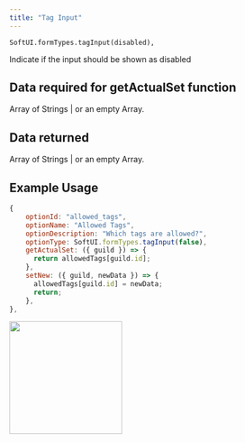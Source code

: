 ```yaml
---
title: "Tag Input"
---
```


```
SoftUI.formTypes.tagInput(disabled),
```

<ParamField path="disabled" type="boolean" required>
  Indicate if the input should be shown as disabled
</ParamField>

## Data required for getActualSet function

Array of Strings | or an empty Array.

## Data returned

Array of Strings | or an empty Array.

## Example Usage

```javascript
{
    optionId: "allowed_tags",
    optionName: "Allowed Tags",
    optionDescription: "Which tags are allowed?",
    optionType: SoftUI.formTypes.tagInput(false),
    getActualSet: ({ guild }) => {
      return allowedTags[guild.id];
    },
    setNew: ({ guild, newData }) => {
      allowedTags[guild.id] = newData;
      return;
    },
},
```

<img height="200" src="/images/formtypes/softui-tags.png" />
